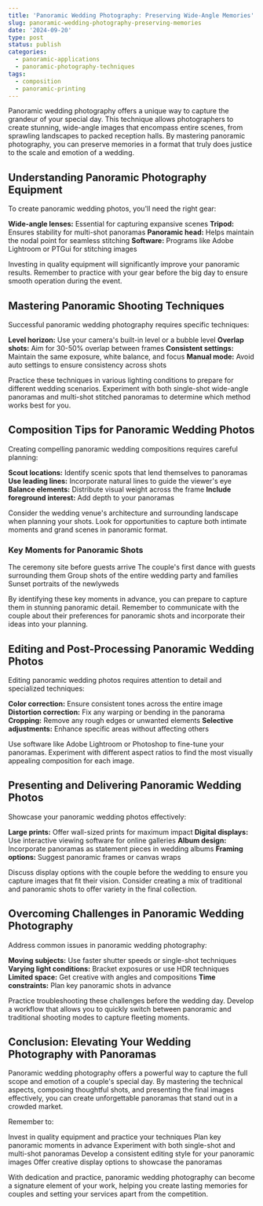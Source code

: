 ```yaml
---
title: 'Panoramic Wedding Photography: Preserving Wide-Angle Memories'
slug: panoramic-wedding-photography-preserving-memories
date: '2024-09-20'
type: post
status: publish
categories:
  - panoramic-applications
  - panoramic-photography-techniques
tags:
  - composition
  - panoramic-printing
---
```


Panoramic wedding photography offers a unique way to capture the grandeur of your special day. This technique allows photographers to create stunning, wide-angle images that encompass entire scenes, from sprawling landscapes to packed reception halls. By mastering panoramic photography, you can preserve memories in a format that truly does justice to the scale and emotion of a wedding.

## Understanding Panoramic Photography Equipment

To create panoramic wedding photos, you'll need the right gear:

**Wide-angle lenses:** Essential for capturing expansive scenes
**Tripod:** Ensures stability for multi-shot panoramas
**Panoramic head:** Helps maintain the nodal point for seamless stitching
**Software:** Programs like Adobe Lightroom or PTGui for stitching images

Investing in quality equipment will significantly improve your panoramic results. Remember to practice with your gear before the big day to ensure smooth operation during the event.

## Mastering Panoramic Shooting Techniques

Successful panoramic wedding photography requires specific techniques:

**Level horizon:** Use your camera's built-in level or a bubble level
**Overlap shots:** Aim for 30-50% overlap between frames
**Consistent settings:** Maintain the same exposure, white balance, and focus
**Manual mode:** Avoid auto settings to ensure consistency across shots

Practice these techniques in various lighting conditions to prepare for different wedding scenarios. Experiment with both single-shot wide-angle panoramas and multi-shot stitched panoramas to determine which method works best for you.

## Composition Tips for Panoramic Wedding Photos

Creating compelling panoramic wedding compositions requires careful planning:

**Scout locations:** Identify scenic spots that lend themselves to panoramas
**Use leading lines:** Incorporate natural lines to guide the viewer's eye
**Balance elements:** Distribute visual weight across the frame
**Include foreground interest:** Add depth to your panoramas

Consider the wedding venue's architecture and surrounding landscape when planning your shots. Look for opportunities to capture both intimate moments and grand scenes in panoramic format.

### Key Moments for Panoramic Shots

The ceremony site before guests arrive
The couple's first dance with guests surrounding them
Group shots of the entire wedding party and families
Sunset portraits of the newlyweds

By identifying these key moments in advance, you can prepare to capture them in stunning panoramic detail. Remember to communicate with the couple about their preferences for panoramic shots and incorporate their ideas into your planning.
## Editing and Post-Processing Panoramic Wedding Photos

Editing panoramic wedding photos requires attention to detail and specialized techniques:

**Color correction:** Ensure consistent tones across the entire image
**Distortion correction:** Fix any warping or bending in the panorama
**Cropping:** Remove any rough edges or unwanted elements
**Selective adjustments:** Enhance specific areas without affecting others

Use software like Adobe Lightroom or Photoshop to fine-tune your panoramas. Experiment with different aspect ratios to find the most visually appealing composition for each image.

## Presenting and Delivering Panoramic Wedding Photos

Showcase your panoramic wedding photos effectively:

**Large prints:** Offer wall-sized prints for maximum impact
**Digital displays:** Use interactive viewing software for online galleries
**Album design:** Incorporate panoramas as statement pieces in wedding albums
**Framing options:** Suggest panoramic frames or canvas wraps

Discuss display options with the couple before the wedding to ensure you capture images that fit their vision. Consider creating a mix of traditional and panoramic shots to offer variety in the final collection.

## Overcoming Challenges in Panoramic Wedding Photography

Address common issues in panoramic wedding photography:

**Moving subjects:** Use faster shutter speeds or single-shot techniques
**Varying light conditions:** Bracket exposures or use HDR techniques
**Limited space:** Get creative with angles and compositions
**Time constraints:** Plan key panoramic shots in advance

Practice troubleshooting these challenges before the wedding day. Develop a workflow that allows you to quickly switch between panoramic and traditional shooting modes to capture fleeting moments.

## Conclusion: Elevating Your Wedding Photography with Panoramas

Panoramic wedding photography offers a powerful way to capture the full scope and emotion of a couple's special day. By mastering the technical aspects, composing thoughtful shots, and presenting the final images effectively, you can create unforgettable panoramas that stand out in a crowded market.

Remember to:

Invest in quality equipment and practice your techniques
Plan key panoramic moments in advance
Experiment with both single-shot and multi-shot panoramas
Develop a consistent editing style for your panoramic images
Offer creative display options to showcase the panoramas

With dedication and practice, panoramic wedding photography can become a signature element of your work, helping you create lasting memories for couples and setting your services apart from the competition.
